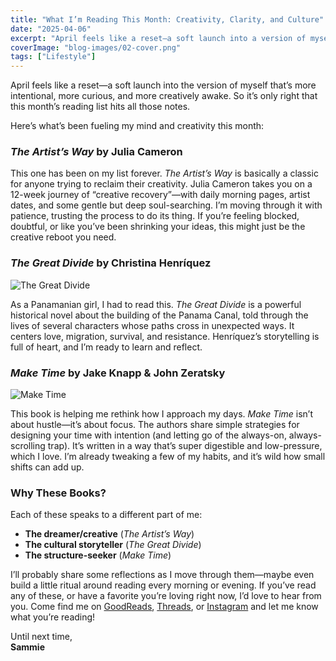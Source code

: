 ```yaml
---
title: "What I’m Reading This Month: Creativity, Clarity, and Culture"
date: "2025-04-06"
excerpt: "April feels like a reset—a soft launch into a version of myself that’s more intentional, curious, and creatively awake. So it’s only right that this month’s reading list reflects that."
coverImage: "blog-images/02-cover.png"
tags: ["Lifestyle"]
---
```


April feels like a reset—a soft launch into the version of myself that’s more intentional, more curious, and more creatively awake. So it’s only right that this month’s reading list hits all those notes.

Here’s what’s been fueling my mind and creativity this month:

### *The Artist’s Way* by Julia Cameron  

This one has been on my list forever. *The Artist’s Way* is basically a classic for anyone trying to reclaim their creativity. Julia Cameron takes you on a 12-week journey of “creative recovery”—with daily morning pages, artist dates, and some gentle but deep soul-searching. I’m moving through it with patience, trusting the process to do its thing. If you’re feeling blocked, doubtful, or like you’ve been shrinking your ideas, this might just be the creative reboot you need.

### *The Great Divide* by Christina Henríquez  
![The Great Divide](blog-images/02/TheGreatDivide.jpg)

As a Panamanian girl, I had to read this. *The Great Divide* is a powerful historical novel about the building of the Panama Canal, told through the lives of several characters whose paths cross in unexpected ways. It centers love, migration, survival, and resistance. Henríquez’s storytelling is full of heart, and I’m ready to learn and reflect.

### *Make Time* by Jake Knapp & John Zeratsky  
![Make Time](blog-images/02/MakeTime.jpg)

This book is helping me rethink how I approach my days. *Make Time* isn’t about hustle—it’s about focus. The authors share simple strategies for designing your time with intention (and letting go of the always-on, always-scrolling trap). It’s written in a way that’s super digestible and low-pressure, which I love. I’m already tweaking a few of my habits, and it’s wild how small shifts can add up.

### Why These Books?
Each of these speaks to a different part of me:
- **The dreamer/creative** (*The Artist’s Way*)
- **The cultural storyteller** (*The Great Divide*)
- **The structure-seeker** (*Make Time*)

I’ll probably share some reflections as I move through them—maybe even build a little ritual around reading every morning or evening. If you’ve read any of these, or have a favorite you’re loving right now, I’d love to hear from you. Come find me on [GoodReads](https://www.goodreads.com/user/show/183397302-samantha), [Threads](https://www.threads.net/@aka.jimena), or [Instagram](https://www.instagram.com/aka.jimena/) and let me know what you’re reading!

Until next time,  
**Sammie**